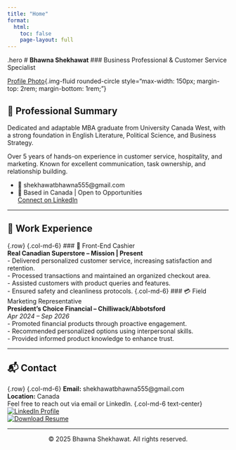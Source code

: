 ```yaml
---
title: "Home"
format:
  html:
    toc: false
    page-layout: full
---
```


{.hero style="background: url('https://source.unsplash.com/featured/?teamwork,laptop') center/cover; padding: 4rem; text-align: center; color: white;"}
# **Bhawna Shekhawat**  ### Business Professional & Customer Service Specialist


[Profile Photo](images/profile.jpg){.img-fluid rounded-circle style="max-width: 150px; margin-top: 2rem; margin-bottom: 1rem;"}

## 📌 Professional Summary

Dedicated and adaptable MBA graduate from University Canada West, with a strong foundation in English Literature, Political Science, and Business Strategy.

Over 5 years of hands-on experience in customer service, hospitality, and marketing. Known for excellent communication, task ownership, and relationship building.

- 📧 shekhawatbhawna555@gmail.com  
- 📍 Based in Canada | Open to Opportunities  
[Connect on LinkedIn](#){.btn .btn-primary}


---

## 💼 Work Experience

{.row}
{.col-md-6}
### 🛒 Front-End Cashier  
**Real Canadian Superstore – Mission | Present**  
- Delivered personalized customer service, increasing satisfaction and retention.  
- Processed transactions and maintained an organized checkout area.  
- Assisted customers with product queries and features.  
- Ensured safety and cleanliness protocols.
{.col-md-6}
### 💳 Field Marketing Representative  
**President’s Choice Financial – Chilliwack/Abbotsford**  
_Apr 2024 – Sep 2026_  
- Promoted financial products through proactive engagement.  
- Recommended personalized options using interpersonal skills.  
- Provided informed product knowledge to enhance trust.

---

## 📬 Contact

{.row}
{.col-md-6}
**Email:** shekhawatbhawna555@gmail.com  
**Location:** Canada  
Feel free to reach out via email or LinkedIn.
{.col-md-6 text-center}
[![LinkedIn Profile](https://img.shields.io/badge/-LinkedIn-0077B5?style=for-the-badge&logo=linkedin)](#)  
[![Download Resume](https://img.shields.io/badge/-Download_Resume-gray?style=for-the-badge&logo=adobeacrobatreader)](#)

---

<center>© 2025 Bhawna Shekhawat. All rights reserved.</center>
